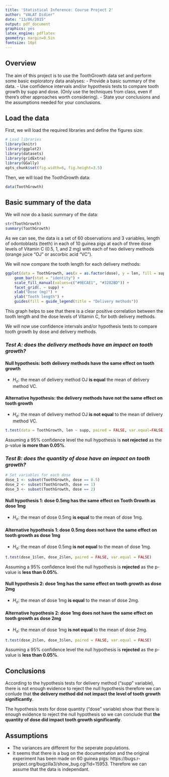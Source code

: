 ```yaml
---
title: 'Statistical Inference: Course Project 2'
author: "VALAT Didier"
date: "13/06/2015"
output: pdf_document
graphics: yes
latex_engine: pdflatex
geometry: margin=0.5in
fontsize: 10pt
---
```


## Overview

The aim of this project is to use the ToothGrowth data set and perform some basic exploratory data analyses: 
- Provide a basic summary of the data.
- Use confidence intervals and/or hypothesis tests to compare tooth growth by supp and dose. (Only use the techniques from class, even if there's other approaches worth considering).
- State your conclusions and the assumptions needed for your conclusions. 

## Load the data

First, we will load the required libraries and define the figures size:

```r
# Load libraries
library(knitr)
library(ggplot2)
library(datasets)
library(gridExtra)
library(GGally)
opts_chunk$set(fig.width=6, fig.height=3.5)
```

Then, we will load the ToothGrowth data:

```r
data(ToothGrowth)
```

## Basic summary of the data

We will now do a basic summary of the data:

```r
str(ToothGrowth)
summary(ToothGrowth)
```

As we can see, the data is a set of 60 observations and 3 variables, length of odontoblasts (teeth) in each of 10 guinea pigs at each of three dose levels of Vitamin C (0.5, 1, and 2 mg) with each of two delivery methods (orange juice "OJ" or ascorbic acid "VC").

We will now compare the tooth length for each delivery methods:

```r
ggplot(data = ToothGrowth, aes(x = as.factor(dose), y = len, fill = supp)) +
    geom_bar(stat = "identity") +
    scale_fill_manual(values=c("#9ECAE1", "#3282BD")) +
    facet_grid(. ~ supp) +
    xlab("Dose (mg)") +
    ylab("Tooth length") +
    guides(fill = guide_legend(title = "Delivery methods"))
```

This graph helps to see that there is a clear positive correlation between the tooth length and the dose levels of Vitamin C, for both delivery methods.

We will now use confidence intervals and/or hypothesis tests to compare tooth growth by dose and delivery methods.

### ***Test A: does the delivery methods have an impact on tooth growth?***

#### Null hypothesis: both delivery methods have the same effect on tooth growth
* $H_o$: the mean of delivery method OJ **is equal** the mean of delivery method VC.

#### Alternative hypothesis: the delivery methods have not the same effect on tooth growth
* $H_a$: the mean of delivery method OJ **is not equal** to the mean of delivery method VC.

```r
t.test(data = ToothGrowth, len ~ supp, paired = FALSE, var.equal=FALSE)
```

Assuming a 95% confidence level the null hypothesis is **not rejected** as the p-value **is more than 0.05%**.

### ***Test B: does the quantity of dose have an impact on tooth growth?***

```r
# Set variables for each dose
dose_1 <- subset(ToothGrowth, dose == 0.5)
dose_2 <- subset(ToothGrowth, dose == 1)
dose_3 <- subset(ToothGrowth, dose == 2)
```

#### Null hypothesis 1: dose 0.5mg has the same effect on Tooth Growth as dose 1mg
* $H_o$: the mean of dose 0.5mg **is equal** to the mean of dose 1mg.

#### Alternative hypothesis 1: dose 0.5mg does not have the same effect on tooth growth as dose 1mg
* $H_a$: the mean of dose 0.5mg **is not equal** to the mean of dose 1mg.

```r
t.test(dose_1$len, dose_2$len, paired = FALSE, var.equal = FALSE)
```

Assuming a 95% confidence level the null hypothesis is **rejected** as the p-value is **less than 0.05%**.  

#### Null hypothesis 2: dose 1mg has the same effect on tooth growth as dose 2mg
* $H_o$: the mean of dose 1mg **is equal** to the mean of dose 2mg.

#### Alternative hypothesis 2: dose 1mg does not have the same effect on tooth growth as dose 2mg
* $H_a$: the mean of dose 1mg **is not equal** to the mean of dose 2mg.

```r
t.test(dose_2$len, dose_3$len, paired = FALSE, var.equal = FALSE)
```

Assuming a 95% confidence level the null hypothesis is **rejected** as the p-value is **less than 0.05%**.

## Conclusions
According to the hypothesis tests for delivery method ("supp" variable), there is not enough evidence to reject the null hypothesis therefore we can conlude that **the delivery method did not impact the level of tooth growth significantly**.

The hypothesis tests for dose quantity ("dose" variable) show that there is enough evidence to reject the null hypothesis so we can conclude that **the quantity of dose did impact tooth growth significantly**.

## Assumptions
- The variances are different for the seperate populations.
- It seems that there is a bug on the documentation and the original experiment has been made on 60 guinea pigs: https://bugs.r-project.org/bugzilla3/show_bug.cgi?id=15953. Therefore we can assume that the data is independant.
